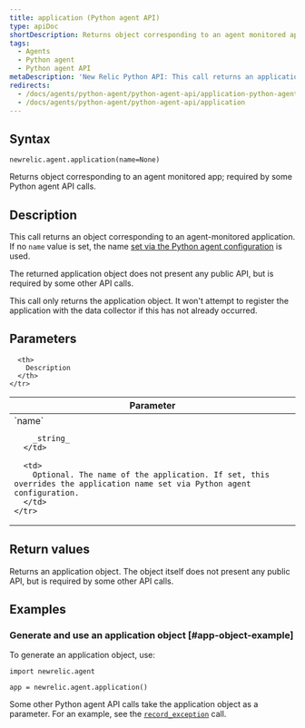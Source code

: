 ```yaml
---
title: application (Python agent API)
type: apiDoc
shortDescription: Returns object corresponding to an agent monitored app; required by some Python agent API calls.
tags:
  - Agents
  - Python agent
  - Python agent API
metaDescription: 'New Relic Python API: This call returns an application object used in other Python agent API calls.'
redirects:
  - /docs/agents/python-agent/python-agent-api/application-python-agent-api
  - /docs/agents/python-agent/python-agent-api/application
---
```


## Syntax

```
newrelic.agent.application(name=None)
```

Returns object corresponding to an agent monitored app; required by some Python agent API calls.

## Description

This call returns an object corresponding to an agent-monitored application. If no `name` value is set, the name [set via the Python agent configuration](/docs/agents/python-agent/installation-configuration/python-agent-configuration#app_name) is used.

The returned application object does not present any public API, but is required by some other API calls.

<Callout variant="important">
  This call only returns the application object. It won't attempt to register the application with the data collector if this has not already occurred.
</Callout>

## Parameters

<table>
  <thead>
    <tr>
      <th width="25%">
        Parameter
      </th>

      <th>
        Description
      </th>
    </tr>
  </thead>

  <tbody>
    <tr>
      <td>
        `name`

        _string_
      </td>

      <td>
        Optional. The name of the application. If set, this overrides the application name set via Python agent configuration.
      </td>
    </tr>
  </tbody>
</table>

## Return values

Returns an application object. The object itself does not present any public API, but is required by some other API calls.

## Examples

### Generate and use an application object [#app-object-example]

To generate an application object, use:

```
import newrelic.agent

app = newrelic.agent.application()
```

Some other Python agent API calls take the application object as a parameter. For an example, see the [`record_exception`](/docs/agents/python-agent/python-agent-api/record_exception) call.
